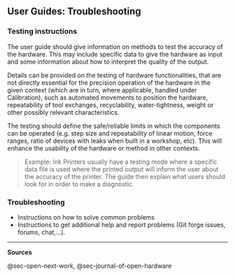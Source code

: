 ## User Guides: Troubleshooting {#sec-user-guides-troubleshooting}

### Testing instructions

The user guide should give information on methods to test the accuracy of the hardware.
This may include specific data to give the hardware as input and some information about how to interpret the quality of the output.

Details can be provided on the testing of hardware functionalities, that are not directly essential for the precision operation of the hardware in the given context (which are in turn, where applicable, handled under Calibration), such as automated movements to position the hardware, repeatability of tool exchanges, recyclability, water-tightness, weight or other possibly relevant characteristics.

The testing should define the safe/reliable limits in which the components can be operated (e.g. step size and repeatability of linear motion, force ranges, ratio of devices with leaks when built in a workshop, etc). This will enhance the usability of the hardware or method in other contexts.

> Example: Ink Printers usually have a testing mode where a specific data file is used where the printed output will inform the user about the accuracy of the printer.
> The guide then explain what users should look for in order to make a diagnostic.

### Troubleshooting

-   Instructions on how to solve common problems
-   Instructions to get additional help and report problems (Git forge issues, forums, chat,...).

------------------------------------------------------------------------

**Sources**

@sec-open-next-work, @sec-journal-of-open-hardware


